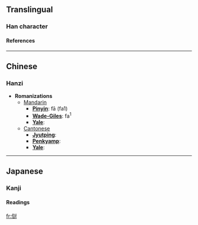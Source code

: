 ==Translingual==
===Han character===
{{Han char|rad=人|as=10|sn=12|four=|canj=人卜口戈 (OYRI)}}
====References====
{{Han ref|kx=0113.310|dkj=00976|dj=0242.040|hdz=10204.070|uh=50A0|ud=20640}}
----

==Chinese==
===Hanzi===


* '''Romanizations'''
** [[Mandarin]]
*** '''[[Pinyin]]''': fā (fa1)
*** '''[[Wade-Giles]]''': fa<sup>1</sup>
*** '''[[Yale]]''': 
**[[Cantonese]]
***'''[[Jyutping]]''':
***'''[[Penkyamp]]''': 
***'''[[Yale]]''': 


----
==Japanese==
===Kanji===
{{ja-kanji|grade=|rs=人10}}
====Readings====
{{ja-readings|on=[[はつ]] (hatsu), [[ぼち]] (bochi)|kun=[[そむく]] (somuku), [[うつ]] (utsu)}}




[[fr:傠]]